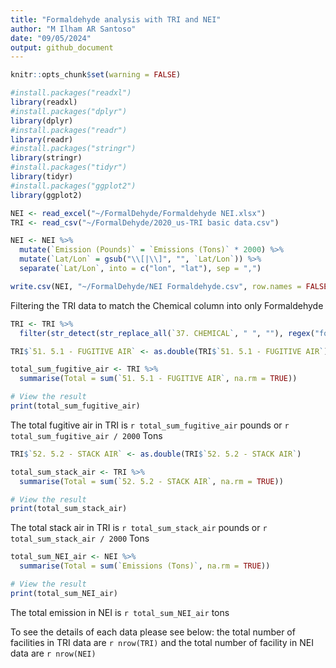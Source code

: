 ```yaml
---
title: "Formaldehyde analysis with TRI and NEI"
author: "M Ilham AR Santoso"
date: "09/05/2024"
output: github_document
---
```


```r
knitr::opts_chunk$set(warning = FALSE)
```

```r
#install.packages("readxl")
library(readxl)
#install.packages("dplyr")
library(dplyr)
#install.packages("readr")
library(readr)
#install.packages("stringr")
library(stringr)
#install.packages("tidyr")
library(tidyr)
#install.packages("ggplot2")
library(ggplot2)
```

```r
NEI <- read_excel("~/FormalDehyde/Formaldehyde NEI.xlsx")
TRI <- read_csv("~/FormalDehyde/2020_us-TRI basic data.csv")
```

```r
NEI <- NEI %>%
  mutate(`Emission (Pounds)` = `Emissions (Tons)` * 2000) %>%
  mutate(`Lat/Lon` = gsub("\\[|\\]", "", `Lat/Lon`)) %>%
  separate(`Lat/Lon`, into = c("lon", "lat"), sep = ",")
```

```r
write.csv(NEI, "~/FormalDehyde/NEI Formaldehyde.csv", row.names = FALSE)
```



Filtering the TRI data to match the Chemical column into only Formaldehyde
```r
TRI <- TRI %>%
  filter(str_detect(str_replace_all(`37. CHEMICAL`, " ", ""), regex("formaldehyde", ignore_case = TRUE)))
```


```r
TRI$`51. 5.1 - FUGITIVE AIR` <- as.double(TRI$`51. 5.1 - FUGITIVE AIR`)

total_sum_fugitive_air <- TRI %>%
  summarise(Total = sum(`51. 5.1 - FUGITIVE AIR`, na.rm = TRUE))

# View the result
print(total_sum_fugitive_air)
```
The total fugitive air in TRI is `r total_sum_fugitive_air` pounds or `r total_sum_fugitive_air / 2000` Tons

```r
TRI$`52. 5.2 - STACK AIR` <- as.double(TRI$`52. 5.2 - STACK AIR`)

total_sum_stack_air <- TRI %>%
  summarise(Total = sum(`52. 5.2 - STACK AIR`, na.rm = TRUE))

# View the result
print(total_sum_stack_air)
```

The total stack air in TRI is `r total_sum_stack_air` pounds or `r total_sum_stack_air / 2000` Tons

```r
total_sum_NEI_air <- NEI %>%
  summarise(Total = sum(`Emissions (Tons)`, na.rm = TRUE))

# View the result
print(total_sum_NEI_air)
```
The total emission in NEI is `r total_sum_NEI_air` tons


To see the details of each data please see below:
the total number of facilities in TRI data are `r nrow(TRI)` and the total number of facility in NEI data are `r nrow(NEI)`

